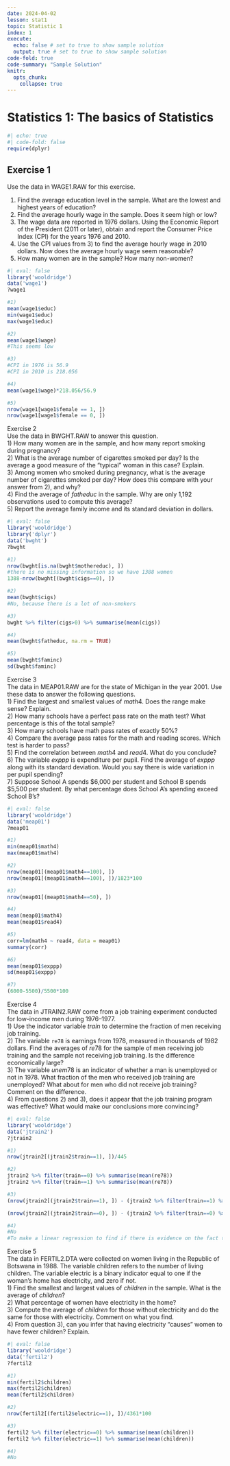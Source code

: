 ```yaml
---
date: 2024-04-02
lesson: stat1
topic: Statistic 1
index: 1
execute:
  echo: false # set to true to show sample solution 
  output: true # set to true to show sample solution
code-fold: true
code-summary: "Sample Solution"
knitr:
  opts_chunk:
    collapse: true  
---
```


# Statistics 1: The basics of Statistics

```r
#| echo: true
#| code-fold: false
require(dplyr)
```

## Exercise 1  

Use the data in WAGE1.RAW for this exercise.

1. Find the average education level in the sample. What are the lowest and highest years of education? 
2. Find the average hourly wage in the sample. Does it seem high or low?  
3. The wage data are reported in 1976 dollars. Using the Economic Report of the President (2011 or later), obtain and report the Consumer Price Index (CPI) for the years 1976 and 2010.  
4. Use the CPI values from 3) to find the average hourly wage in 2010 dollars. Now does the average hourly wage seem reasonable?  
5. How many women are in the sample? How many non-women?

```r
#| eval: false
library('wooldridge')
data('wage1')
?wage1

#1)
mean(wage1$educ)
min(wage1$educ)
max(wage1$educ)

#2)
mean(wage1$wage)
#This seems low

#3)
#CPI in 1976 is 56.9
#CPI in 2010 is 218.056

#4)
mean(wage1$wage)*218.056/56.9

#5)
nrow(wage1[wage1$female == 1, ])
nrow(wage1[wage1$female == 0, ])

```

Exercise 2  
Use the data in BWGHT.RAW to answer this question.  
1) How many women are in the sample, and how many report smoking during pregnancy?  
2) What is the average number of cigarettes smoked per day? Is the average a good measure of the “typical” woman in this case? Explain.  
3) Among women who smoked during pregnancy, what is the average number of cigarettes smoked per day? How does this compare with your answer from 2), and why?  
4) Find the average of $fatheduc$ in the sample. Why are only 1,192 observations used to compute this average?  
5) Report the average family income and its standard deviation in dollars.  

```r
#| eval: false
library('wooldridge')
library('dplyr')
data('bwght')
?bwght

#1)
nrow(bwght[is.na(bwght$mothereduc), ])
#there is no missing information so we have 1388 women
1388-nrow(bwght[(bwght$cigs==0), ])

#2)
mean(bwght$cigs)
#No, because there is a lot of non-smokers

#3)
bwght %>% filter(cigs>0) %>% summarise(mean(cigs))

#4)
mean(bwght$fatheduc, na.rm = TRUE)

#5)
mean(bwght$faminc)
sd(bwght$faminc)

```

Exercise 3  
The data in MEAP01.RAW are for the state of Michigan in the year 2001. Use these data to answer the following questions.  
1) Find the largest and smallest values of $math4$. Does the range make sense? Explain.  
2) How many schools have a perfect pass rate on the math test? What percentage is this of the total sample?  
3) How many schools have math pass rates of exactly 50%?  
4) Compare the average pass rates for the math and reading scores. Which test is harder to pass?  
5) Find the correlation between $math4$ and $read4$. What do you conclude?  
6) The variable $exppp$ is expenditure per pupil. Find the average of $exppp$ along with its standard deviation. Would you say there is wide variation in per pupil spending?  
7) Suppose School A spends \$6,000 per student and School B spends \$5,500 per student. By what percentage does School A’s spending exceed School B’s?  

```r
#| eval: false
library('wooldridge')
data('meap01')
?meap01

#1)
min(meap01$math4)
max(meap01$math4)

#2)
nrow(meap01[(meap01$math4==100), ])
nrow(meap01[(meap01$math4==100), ])/1823*100

#3)
nrow(meap01[(meap01$math4==50), ])

#4)
mean(meap01$math4)
mean(meap01$read4)

#5)
corr=lm(math4 ~ read4, data = meap01)
summary(corr)

#6)
mean(meap01$exppp)
sd(meap01$exppp)

#7)
(6000-5500)/5500*100

```

Exercise 4  
The data in JTRAIN2.RAW come from a job training experiment conducted for low-income men during 1976–1977.  
1) Use the indicator variable $train$ to determine the fraction of men receiving job training.  
2) The variable `re78` is earnings from 1978, measured in thousands of 1982 dollars. Find the averages of $re78$ for the sample of men receiving job training and the sample not receiving job training. Is the difference economically large?  
3) The variable $unem78$ is an indicator of whether a man is unemployed or not in 1978. What fraction of the men who received job training are unemployed? What about for men who did not receive job training? Comment on the difference.  
4) From questions 2) and 3), does it appear that the job training program was effective? What would make our conclusions more convincing?  


```r
#| eval: false
library('wooldridge')
data('jtrain2')
?jtrain2

#1)
nrow(jtrain2[(jtrain2$train==1), ])/445

#2)
jtrain2 %>% filter(train==0) %>% summarise(mean(re78))
jtrain2 %>% filter(train==1) %>% summarise(mean(re78))

#3)
(nrow(jtrain2[(jtrain2$train==1), ]) - (jtrain2 %>% filter(train==1) %>% summarise(sum(unem78))))/nrow(jtrain2[(jtrain2$train==1), ])

(nrow(jtrain2[(jtrain2$train==0), ]) - (jtrain2 %>% filter(train==0) %>% summarise(sum(unem78))))/nrow(jtrain2[(jtrain2$train==0), ])

#4)
#No
#To make a linear regression to find if there is evidence on the fact that the training does not have any effects on the employement rate

```

Exercise 5  
The data in FERTIL2.DTA were collected on women living in the Republic of Botswana in 1988. The variable children refers to the number of living children. The variable electric is a binary indicator equal to one if the woman’s home has electricity, and zero if not.  
1) Find the smallest and largest values of $children$ in the sample. What is the average of $children$?  
2) What percentage of women have electricity in the home?  
3) Compute the average of $children$ for those without electricity and do the same for those with electricity. Comment on what you find.  
4) From question 3), can you infer that having electricity “causes” women to have fewer children? Explain.  

```r
#| eval: false
library('wooldridge')
data('fertil2')
?fertil2

#1)
min(fertil2$children)
max(fertil2$children)
mean(fertil2$children)

#2)
nrow(fertil2[(fertil2$electric==1), ])/4361*100

#3)
fertil2 %>% filter(electric==0) %>% summarise(mean(children))
fertil2 %>% filter(electric==1) %>% summarise(mean(children))

#4)
#No

```
